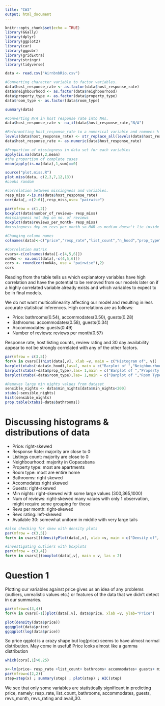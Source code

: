 ```yaml
---
title: "CW3"
output: html_document
---
```


```r
knitr::opts_chunk$set(echo = TRUE)
library(GGally)
library(dplyr)
library(ggplot2)
library(car)
library(ggpubr)
library(gridExtra)
library(stringr)
library(tidyverse)

data <- read.csv("AirnbnbRio.csv")
```


```r
#Converting character variable to factor variables.
data$host_response_rate <- as.factor(data$host_response_rate)
data$neighbourhood <- as.factor(data$neighbourhood)
data$property_type <- as.factor(data$property_type)
data$room_type <- as.factor(data$room_type)

summary(data)
```


```r
#Converting N/A in host response rate into NAs.
data$host_response_rate <- na_if(data$host_response_rate,"N/A")

#Reformatting host_response_rate to a numerical variable and removes % sign.
levels(data$host_response_rate) <- str_replace_all(levels(data$host_response_rate), "%", "")
data$host_response_rate <- as.numeric(data$host_response_rate)
```

```r
#Proportion of missingness in data set for each variables
apply(is.na(data),2,mean)
#the proportion of complete cases
mean(apply(is.na(data),1,sum)==0)

source("plot.miss.R")
plot.miss(data, c(2,3,7,12,13))
#Looks random

#correlation between missingness and variables.
resp_miss <-is.na(data$host_response_rate)
cor(data[,-c(2:6)],resp_miss,use= "pairwise")

par(mfrow = c(1,2))
boxplot(data$number_of_reviews~ resp_miss)
#missingness not dep on no. of reviews
boxplot(data$reviews_per_month~ resp_miss)
#missingness dep on revs per month so MAR as median doesn't lie inside the IQR
```

```r
#Changing column names
colnames(data)<-c("price","resp_rate","list_count","n_hood","prop_type","room_type", "bathrooms", "accommodates", "guests", "min_nights", "num_reviews", "revs_month", "revs_rating", "avail_30")
```

```r
#Correlation matrix
cvars<-c(colnames(data)[-c(4,5,6)])
noNAs <- na.omit(data[,-c(4,5,6)]) 
cors <- round(cor(noNAs, use = "pairwise"),2)
cors
```
Reading from the table tells us which explanatory variables have high correlation and have the potential to be removed from our models later on if a highly correlated variable already exists and which variables to expect to be in final models. 

We do not want multicollinearity affecting our model and resulting in less accurate statistical inferences.
High correlations are as follows:

* Price: bathrooms(0.54), accommodates(0.50), guests(0.28)
* Bathrooms: accommodates(0.58), guests(0.34)
* Accommodates: guests(0.49)
* Number of reviews: reviews per month(0.57)

Response rate, host listing counts, review rating and 30 day availability appear to not be strongly correlated with any of the other factors.


```r
par(mfrow = c(3,5))
for(v in cvars[])hist(data[,v], xlab =v, main = c("Histogram of", v))
barplot(xtabs(~data$n_hood),las=1, main = c("Barplot of ","Neighbourhood"))
barplot(xtabs(~data$prop_type),las= 1,main = c("Barplot of ","Property Type"))
barplot(xtabs(~data$room_type),las= 1,main = c("Barplot of ","Room Type"))
```

```r
#Removes large min nights values from dataset
sensible_nights <- data$min_nights[data$min_nights<200]
xtabs(~sensible_nights)
hist(sensible_nights)
prop.table(xtabs(~data$bathrooms))
```

# Discussing histograms & distributions of data

* Price: right-skewed
* Response Rate: majority are close to 0 
* Listings count: majority are close to 0
* Neighbourhood: majority in Copacabana
* Property type: most are apartments
* Room type: most are entire home
* Bathrooms: right skewed
* Accomodates:right skewed
* Guests: right-skewed
* Min nights: right-skewed with some large values (300,365,1000)
* Num of reviews: right-skewed many values with only 1 observation, might require some grouping for those
* Revs per month: right-skewed
* Revs rating: left-skewed
* Available 30: somewhat uniform in middle with very large tails

```r
#also checking for skew with density plots
par(mfrow = c(3,5))
for(v in cvars[])densityPlot(data[,v], xlab =v, main = c("Density of", v))
```

```r
#investigating outliers with boxplots
par(mfrow = c(3,4))
for(v in cvars[])boxplot(data[,v], main = v, las = 2)
```

# Question 1

Plotting our variables against price gives us an idea of any problems (outliers, unrealistic values etc.) or features of the data that we didn't detect in our summaries.

```r
par(mfrow=c(3,4))
for(v in cvars[-1])plot(data[,v], data$price, xlab =v, ylab="Price")
```


```r
plot(density(data$price))
ggqqplot(data$price)
ggqqplot(log(data$price))
```



So price qqplot is a crazy shape but log(price) seems to have almost normal distribution. May come in useful!
Price looks almost like a gamma distribution
```r
which(cors[,1]>0.25)
```

```r
x<-lm(price~ resp_rate +list_count+ bathrooms+ accommodates+ guests+ min_nights+ num_reviews+ revs_month+ revs_rating+ avail_30,data=data)
par(mfrow=c(2,2))
step=step(x) ; summary(step) ; plot(step) ; AIC(step) 
```
We see that only some variables are statistically significant in predicting price, namely: resp_rate, list_count, bathrooms, accommodates, guests, revs_month, revs_rating and avail_30.
